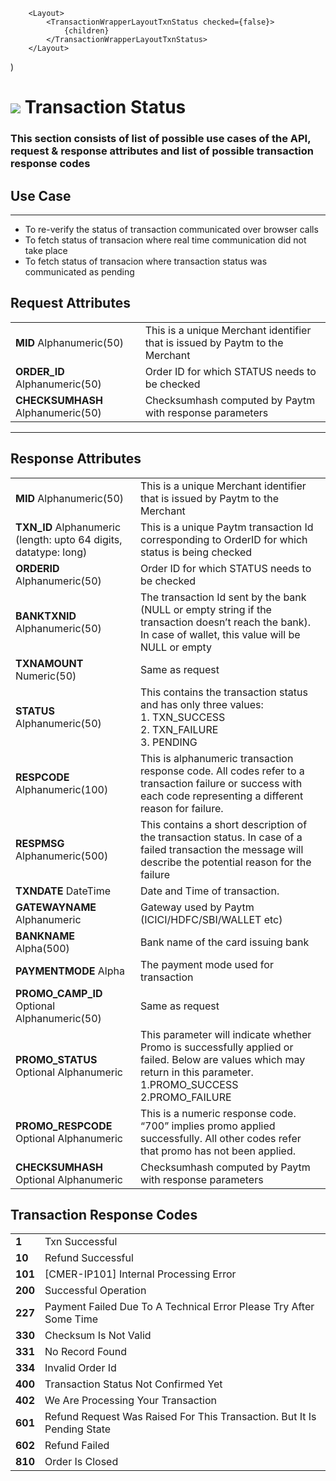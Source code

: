 
        <Layout>
            <TransactionWrapperLayoutTxnStatus checked={false}>
                {children}
            </TransactionWrapperLayoutTxnStatus>
        </Layout>
)

<div>
    <h1 className={`${style.statusHeading}`}><span><img src='/assets/tag-get.svg'/></span> Transaction Status</h1>
</div>


### This section consists of list of possible use cases of the API, request & response attributes and list of possible transaction response codes  

## Use Case
---

* To re-verify the status of transaction communicated over browser calls
* To fetch status of transacion where real time communication did not take place
* To fetch status of transacion where transaction status was communicated as pending 

<div className={`${style.space10}`}></div>

## Request Attributes

| | |
| --- | --- |
| **MID**  Alphanumeric(50)       | This is a unique Merchant identifier that is issued by Paytm to the Merchant
|**ORDER_ID** Alphanumeric(50)      | Order ID for which STATUS needs to be checked      
|**CHECKSUMHASH**  Alphanumeric(50) | Checksumhash computed by Paytm with response parameters
---

<div className={`${style.space10}`}></div>


## Response Attributes

| | |
| --- | --- |
|**MID**  Alphanumeric(50)           | This is a unique Merchant identifier that is issued by Paytm to the Merchant
|**TXN_ID** Alphanumeric (length: upto 64 digits, datatype: long)      | This is a unique Paytm transaction Id corresponding to OrderID for which status is being checked
|**ORDERID**  Alphanumeric(50)           | Order ID for which STATUS needs to be checked
|**BANKTXNID** Alphanumeric(50)    | The transaction Id sent by the bank (NULL or empty string if the transaction doesn’t reach the bank). In case of wallet, this value will be NULL or empty
|**TXNAMOUNT**  Numeric(50) | 	Same as request
|**STATUS**  Alphanumeric(50) | This contains the transaction status and has only three values: <br/>1. TXN_SUCCESS <br/>2. TXN_FAILURE<br/>3. PENDING
|**RESPCODE**  Alphanumeric(100) | This is alphanumeric transaction response code. All codes refer to a transaction failure or success with each code representing a different reason for failure.
|**RESPMSG**  Alphanumeric(500) | This contains a short description of the transaction status. In case of a failed transaction the message will describe the potential reason for the failure 
|**TXNDATE**  DateTime | Date and Time of transaction.     
|**GATEWAYNAME**  Alphanumeric | Gateway used by Paytm <br/>(ICICI/HDFC/SBI/WALLET etc)  
|**BANKNAME**  Alpha(500) | Bank name of the card issuing bank
|**PAYMENTMODE**  Alpha | 	The payment mode used for transaction
|**PROMO_CAMP_ID** Optional Alphanumeric(50) | Same as request          
|**PROMO_STATUS** Optional Alphanumeric | This parameter will indicate whether Promo is successfully applied or failed. Below are values which may return in this parameter.<br/> 1.PROMO_SUCCESS <br/>2.PROMO_FAILURE
|**PROMO_RESPCODE** Optional Alphanumeric | This is a numeric response code. “700” implies promo applied successfully. All other codes refer that promo has not been applied. 
|**CHECKSUMHASH** Optional  Alphanumeric | Checksumhash computed by Paytm with response parameters

<div className={`${style.space10}`}></div>

## Transaction Response Codes

| | |
| --- | --- |
|**1**| Txn Successful
|**10**| Refund Successful
|**101**| [CMER-IP101] Internal Processing Error
|**200**| Successful Operation
|**227**| Payment Failed Due To A Technical Error Please Try After Some Time
|**330**| Checksum Is Not Valid
|**331**| No Record Found
|**334**| Invalid Order Id
|**400**| Transaction Status Not Confirmed Yet
|**402**| We Are Processing Your Transaction
|**601**| Refund Request Was Raised For This Transaction. But It Is Pending State
|**602**| Refund Failed
|**810**| Order Is Closed







<Helmet>
    <title>API Reference - Transaction Status</title>
</Helmet>